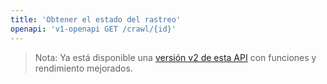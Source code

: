 ```yaml
---
title: 'Obtener el estado del rastreo'
openapi: 'v1-openapi GET /crawl/{id}'
---
```


> Nota: Ya está disponible una [versión v2 de esta API](/es/api-reference/endpoint/crawl-get) con funciones y rendimiento mejorados.